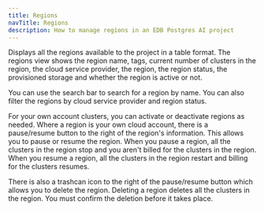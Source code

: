 ```yaml
---
title: Regions
navTitle: Regions
description: How to manage regions in an EDB Postgres AI project
---
```


Displays all the regions available to the project in a table format. The regions view shows the region name, tags, current number of clusters in the region, the cloud service provider, the region, the region status, the provisioned storage and whether the region is active or not.

You can use the search bar to search for a region by name. You can also filter the regions by cloud service provider and region status.

For your own account clusters, you can activate or deactivate regions as needed. Where a region is your own cloud account, there is a pause/resume button to the right of the region's information. This allows you to pause or resume the region. When you pause a region, all the clusters in the region stop and you aren't billed for the clusters in the region. When you resume a region, all the clusters in the region restart and billing for the clusters resumes.

There is also a trashcan icon to the right of the pause/resume button which allows you to delete the region. Deleting a region deletes all the clusters in the region. You must confirm the deletion before it takes place.

